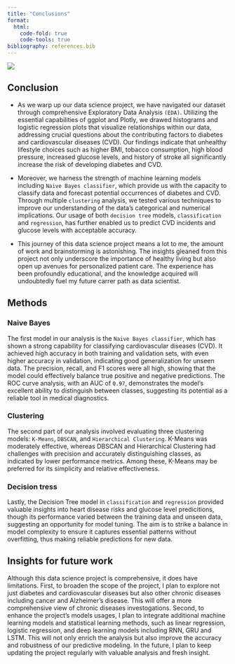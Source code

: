 ---
title: "Conclusions"
format:
  html:
    code-fold: true
    code-tools: true
bibliography: references.bib
---
![](images/conclusion.jpg)

## Conclusion

- As we warp up our data science project, we have navigated our dataset through comprehensive Exploratory Data Analysis `(EDA)`. Utilizing the essential capabilities of ggplot and Plotly, we drawed histograms and logistic regression plots that visualize relationships within our data, addressing crucial questions about the contributing factors to diabetes and cardiovascular diseases (CVD). Our findings indicate that unhealthy lifestyle choices such as higher BMI, tobacco consumption, high blood pressure, increased glucose levels, and history of stroke all significantly increase the risk of developing diabetes and CVD.

- Moreover, we harness the strength of machine learning models including `Naive Bayes classifier`, which provide us with the capacity to classify data and forecast potential occurrences of diabetes and CVD. Through multiple `clustering` analysis, we tested various techniques to improve our understanding of the data's categorical and numerical implications. Our usage of both `decision tree` models, `classification` and `regression`, has further enabled us to predict CVD incidents and glucose levels with acceptable accuracy.

- This journey of this data science project means a lot to me, the amount of work and brainstorming is astonishing. The insights gleaned from this project not only underscore the importance of healthy living but also open up avenues for personalized patient care. The experience has been profoundly educational, and the knowledge acquired will undoubtedly fuel my future carrer path as data scientist.



## Methods

### Naive Bayes 

The first model in our analysis is the `Naive Bayes classifier`, which has shown a strong capability for classifying cardiovascular diseases (CVD). It achieved high accuracy in both training and validation sets, with even higher accuracy in validation, indicating good generalization for unseen data. The precision, recall, and F1 scores were all high, showing that the model could effectively balance true positive and negative predictions. The ROC curve analysis, with an AUC of `0.97`, demonstrates the model's excellent ability to distinguish between classes, suggesting its potential as a reliable tool in medical diagnostics.


### Clustering

The second part of our analysis involved evaluating three clustering models: `K-Means`, `DBSCAN`, and `Hierarchical Clustering`. K-Means was moderately effective, whereas DBSCAN and Hierarchical Clustering had challenges with precision and accurately distinguishing classes, as indicated by lower performance metrics. Among these, K-Means may be preferred for its simplicity and relative effectiveness.

### Decision tress

Lastly, the Decision Tree model in `classification` and `regression` provided valuable insights into heart disease risks and glucose level predicitions, though its performance varied between the training data and unseen data, suggesting an opportunity for model tuning. The aim is to strike a balance in model complexity to ensure it captures essential patterns without overfitting, thus making reliable predictions for new data.


## Insights for future work

Although this data science project is comprehensive, it does have limitations. First, to broaden the scope of the project, I plan to explore not just diabetes and cardiovascular diseases but also other chronic diseases including cancer and Alzheimer's disease. This will offer a more comprehensive view of chronic diseases investogations. Second, to enhance the project's models usages, I plan to integrate additional machine learning models and statistical learning methods, such as linear regression, logistic regression, and deep learning models including RNN, GRU and LSTM. This will not only enrich the analysis but also improve the accuracy and robustness of our predictive modeling. In the future, I plan to keep updating the project regularly with valuable analysis and fresh insight.

